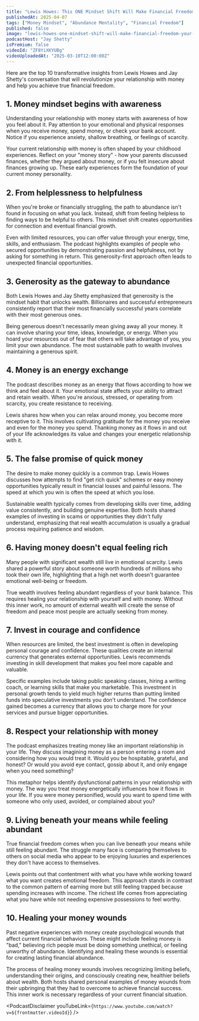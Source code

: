 ```yaml
---
title: "Lewis Howes: This ONE Mindset Shift Will Make Financial Freedom Your Reality (Not What You Think...)"
publishedAt: 2025-04-07
tags: ["Money Mindset", "Abundance Mentality", "Financial Freedom"]
published: false
image: "lewis-howes-one-mindset-shift-will-make-financial-freedom-your-reality.jpg"
podcastHost: "Jay Shetty"
isPremium: false
videoId: "ZF8YiXKYUBg"
videoUploadedAt: "2025-03-10T12:00:00Z"
---
```



<PodcastSummaryPageLayout frontmatter={frontmatter}>

Here are the top 10 transformative insights from Lewis Howes and Jay Shetty's conversation that will revolutionize your relationship with money and help you achieve true financial freedom.

## 1. Money mindset begins with awareness

Understanding your relationship with money starts with awareness of how you feel about it. Pay attention to your emotional and physical responses when you receive money, spend money, or check your bank account. Notice if you experience anxiety, shallow breathing, or feelings of scarcity.

Your current relationship with money is often shaped by your childhood experiences. Reflect on your "money story" - how your parents discussed finances, whether they argued about money, or if you felt insecure about finances growing up. These early experiences form the foundation of your current money personality.

## 2. From helplessness to helpfulness

When you're broke or financially struggling, the path to abundance isn't found in focusing on what you lack. Instead, shift from feeling helpless to finding ways to be helpful to others. This mindset shift creates opportunities for connection and eventual financial growth.

Even with limited resources, you can offer value through your energy, time, skills, and enthusiasm. The podcast highlights examples of people who secured opportunities by demonstrating passion and helpfulness, not by asking for something in return. This generosity-first approach often leads to unexpected financial opportunities.

## 3. Generosity as the gateway to abundance

Both Lewis Howes and Jay Shetty emphasized that generosity is the mindset habit that unlocks wealth. Billionaires and successful entrepreneurs consistently report that their most financially successful years correlate with their most generous ones.

Being generous doesn't necessarily mean giving away all your money. It can involve sharing your time, ideas, knowledge, or energy. When you hoard your resources out of fear that others will take advantage of you, you limit your own abundance. The most sustainable path to wealth involves maintaining a generous spirit.

## 4. Money is an energy exchange

The podcast describes money as an energy that flows according to how we think and feel about it. Your emotional state affects your ability to attract and retain wealth. When you're anxious, stressed, or operating from scarcity, you create resistance to receiving.

Lewis shares how when you can relax around money, you become more receptive to it. This involves cultivating gratitude for the money you receive and even for the money you spend. Thanking money as it flows in and out of your life acknowledges its value and changes your energetic relationship with it.

## 5. The false promise of quick money

The desire to make money quickly is a common trap. Lewis Howes discusses how attempts to find "get rich quick" schemes or easy money opportunities typically result in financial losses and painful lessons. The speed at which you win is often the speed at which you lose.

Sustainable wealth typically comes from developing skills over time, adding value consistently, and building genuine expertise. Both hosts shared examples of investing in scams or opportunities they didn't fully understand, emphasizing that real wealth accumulation is usually a gradual process requiring patience and wisdom.

## 6. Having money doesn't equal feeling rich

Many people with significant wealth still live in emotional scarcity. Lewis shared a powerful story about someone worth hundreds of millions who took their own life, highlighting that a high net worth doesn't guarantee emotional well-being or freedom.

True wealth involves feeling abundant regardless of your bank balance. This requires healing your relationship with yourself and with money. Without this inner work, no amount of external wealth will create the sense of freedom and peace most people are actually seeking from money.

## 7. Invest in courage and confidence

When resources are limited, the best investment is often in developing personal courage and confidence. These qualities create an internal currency that generates external opportunities. Lewis recommends investing in skill development that makes you feel more capable and valuable.

Specific examples include taking public speaking classes, hiring a writing coach, or learning skills that make you marketable. This investment in personal growth tends to yield much higher returns than putting limited funds into speculative investments you don't understand. The confidence gained becomes a currency that allows you to charge more for your services and pursue bigger opportunities.

## 8. Respect your relationship with money

The podcast emphasizes treating money like an important relationship in your life. They discuss imagining money as a person entering a room and considering how you would treat it. Would you be hospitable, grateful, and honest? Or would you avoid eye contact, gossip about it, and only engage when you need something?

This metaphor helps identify dysfunctional patterns in your relationship with money. The way you treat money energetically influences how it flows in your life. If you were money personified, would you want to spend time with someone who only used, avoided, or complained about you?

## 9. Living beneath your means while feeling abundant

True financial freedom comes when you can live beneath your means while still feeling abundant. The struggle many face is comparing themselves to others on social media who appear to be enjoying luxuries and experiences they don't have access to themselves.

Lewis points out that contentment with what you have while working toward what you want creates emotional freedom. This approach stands in contrast to the common pattern of earning more but still feeling trapped because spending increases with income. The richest life comes from appreciating what you have while not needing expensive possessions to feel worthy.

## 10. Healing your money wounds

Past negative experiences with money create psychological wounds that affect current financial behaviors. These might include feeling money is "bad," believing rich people must be doing something unethical, or feeling unworthy of abundance. Identifying and healing these wounds is essential for creating lasting financial abundance.

The process of healing money wounds involves recognizing limiting beliefs, understanding their origins, and consciously creating new, healthier beliefs about wealth. Both hosts shared personal examples of money wounds from their upbringing that they had to overcome to achieve financial success. This inner work is necessary regardless of your current financial situation.

<PodcastDisclaimer
  youTubeLink={`https://www.youtube.com/watch?v=${frontmatter.videoId}`}
/>

</PodcastSummaryPageLayout>
